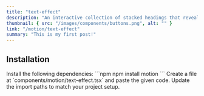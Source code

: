 ```yaml
---
title: "text-effect"
description: "An interactive collection of stacked headings that reveal individual content sections with a click."
thumbnail: { src: "/images/components/buttons.png", alt: "" }
link: "/motion/text-effect"
summary: "This is my first post!"
---
```


<ComponentPreview name="text-effect-demo" />

## Installation

<Steps>
<Step>
Install the following dependencies:
</Step>
```npm
npm install motion
```

<Step>
Create a file at `components/motion/text-effect.tsx` and paste the given code.  
</Step>

<CollapsibleSource name="text-effect" />

<Step>
Update the import paths to match your project setup.
</Step>

</Steps>